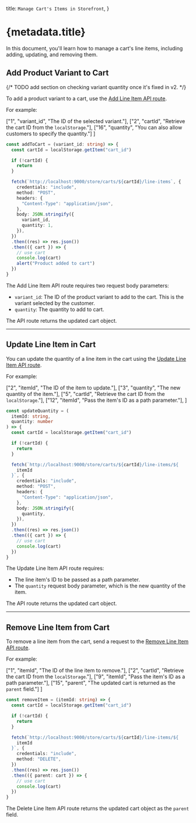 
  title: `Manage Cart's Items in Storefront`,
}

# {metadata.title}

In this document, you'll learn how to manage a cart's line items, including adding, updating, and removing them.

## Add Product Variant to Cart

{/* TODO add section on checking variant quantity once it's fixed in v2. */}

To add a product variant to a cart, use the [Add Line Item API route](!api!/store#carts_postcartsidlineitems).

For example:

  ["1", "variant_id", "The ID of the selected variant."],
  ["2", "cartId", "Retrieve the cart ID from the `localStorage`."],
  ["16", "quantity", "You can also allow customers to specify the quantity."]
]

```ts highlights={addHighlights}
const addToCart = (variant_id: string) => {
  const cartId = localStorage.getItem("cart_id")

  if (!cartId) {
    return
  }

  fetch(`http://localhost:9000/store/carts/${cartId}/line-items`, {
    credentials: "include",
    method: "POST",
    headers: {
      "Content-Type": "application/json",
    },
    body: JSON.stringify({
      variant_id,
      quantity: 1,
    }),
  })
  .then((res) => res.json())
  .then(({ cart }) => {
    // use cart
    console.log(cart)
    alert("Product added to cart")
  })
}
```

The Add Line Item API route requires two request body parameters:

- `variant_id`: The ID of the product variant to add to the cart. This is the variant selected by the customer.
- `quantity`: The quantity to add to cart.

The API route returns the updated cart object.

---

## Update Line Item in Cart

You can update the quantity of a line item in the cart using the [Update Line Item API route](!api!/store#carts_postcartsidlineitemsline_id).

For example:

  ["2", "itemId", "The ID of the item to update."],
  ["3", "quantity", "The new quantity of the item."],
  ["5", "cartId", "Retrieve the cart ID from the `localStorage`."],
  ["12", "itemId", "Pass the item's ID as a path parameter."],
]

```ts highlights={updateHighlights}
const updateQuantity = (
  itemId: string,
  quantity: number
) => {
  const cartId = localStorage.getItem("cart_id")

  if (!cartId) {
    return
  }

  fetch(`http://localhost:9000/store/carts/${cartId}/line-items/${
    itemId
  }`, {
    credentials: "include",
    method: "POST",
    headers: {
      "Content-Type": "application/json",
    },
    body: JSON.stringify({
      quantity,
    }),
  })
  .then((res) => res.json())
  .then(({ cart }) => {
    // use cart
    console.log(cart)
  })
}
```

The Update Line Item API route requires:

- The line item's ID to be passed as a path parameter.
- The `quantity` request body parameter, which is the new quantity of the item.

The API route returns the updated cart object.

---

## Remove Line Item from Cart

To remove a line item from the cart, send a request to the [Remove Line Item API route](!api!/store#carts_deletecartsidlineitemsline_id).

For example:

  ["1", "itemId", "The ID of the line item to remove."],
  ["2", "cartId", "Retrieve the cart ID from the `localStorage`."],
  ["9", "itemId", "Pass the item's ID as a path parameter."],
  ["15", "parent", "The updated cart is returned as the `parent` field."]
]

```ts highlights={deleteHighlights}
const removeItem = (itemId: string) => {
  const cartId = localStorage.getItem("cart_id")

  if (!cartId) {
    return
  }

  fetch(`http://localhost:9000/store/carts/${cartId}/line-items/${
    itemId
  }`, {
    credentials: "include",
    method: "DELETE",
  })
  .then((res) => res.json())
  .then(({ parent: cart }) => {
    // use cart
    console.log(cart)
  })
}
```

The Delete Line Item API route returns the updated cart object as the `parent` field.
